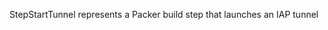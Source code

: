 <!-- Code generated from the comments of the IAPConfig struct in builder/googlecompute/step_start_tunnel.go; DO NOT EDIT MANUALLY -->

StepStartTunnel represents a Packer build step that launches an IAP tunnel

<!-- End of code generated from the comments of the IAPConfig struct in builder/googlecompute/step_start_tunnel.go; -->
